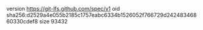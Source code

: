 version https://git-lfs.github.com/spec/v1
oid sha256:d2529a4e055b2185c1757eabc6334b1526052f766729d24248346860330cdef8
size 93432
